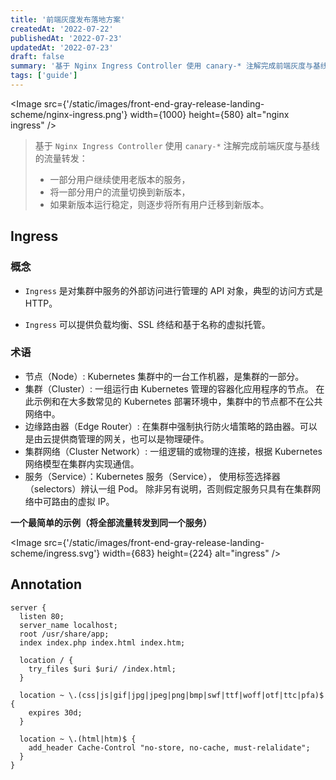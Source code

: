 ```yaml
---
title: '前端灰度发布落地方案'
createdAt: '2022-07-22'
publishedAt: '2022-07-23'
updatedAt: '2022-07-23'
draft: false
summary: '基于 Nginx Ingress Controller 使用 canary-* 注解完成前端灰度与基线的流量转发'
tags: ['guide']
---
```


<Image
  src={'/static/images/front-end-gray-release-landing-scheme/nginx-ingress.png'}
  width={1000}
  height={580}
  alt="nginx ingress"
/>

> 基于 `Nginx Ingress Controller` 使用 `canary-*` 注解完成前端灰度与基线的流量转发：
> - 一部分用户继续使用老版本的服务，
> - 将一部分用户的流量切换到新版本，
> - 如果新版本运行稳定，则逐步将所有用户迁移到新版本。

## Ingress

### 概念

- `Ingress` 是对集群中服务的外部访问进行管理的 API 对象，典型的访问方式是 HTTP。

- `Ingress` 可以提供负载均衡、SSL 终结和基于名称的虚拟托管。

### 术语

- 节点（Node）: Kubernetes 集群中的一台工作机器，是集群的一部分。
- 集群（Cluster）: 一组运行由 Kubernetes 管理的容器化应用程序的节点。 在此示例和在大多数常见的 Kubernetes 部署环境中，集群中的节点都不在公共网络中。
- 边缘路由器（Edge Router）: 在集群中强制执行防火墙策略的路由器。可以是由云提供商管理的网关，也可以是物理硬件。
- 集群网络（Cluster Network）: 一组逻辑的或物理的连接，根据 Kubernetes 网络模型在集群内实现通信。
- 服务（Service）：Kubernetes 服务（Service）， 使用标签选择器（selectors）辨认一组 Pod。 除非另有说明，否则假定服务只具有在集群网络中可路由的虚拟 IP。

**一个最简单的示例（将全部流量转发到同一个服务）**

<Image
  src={'/static/images/front-end-gray-release-landing-scheme/ingress.svg'}
  width={683}
  height={224}
  alt="ingress"
/>

## Annotation

```nginx
server {
  listen 80;
  server_name localhost;
  root /usr/share/app;
  index index.php index.html index.htm;

  location / {
    try_files $uri $uri/ /index.html;
  }

  location ~ \.(css|js|gif|jpg|jpeg|png|bmp|swf|ttf|woff|otf|ttc|pfa)$ {
    expires 30d;
  }

  location ~ \.(html|htm)$ {
    add_header Cache-Control "no-store, no-cache, must-relalidate";
  }
}
```
